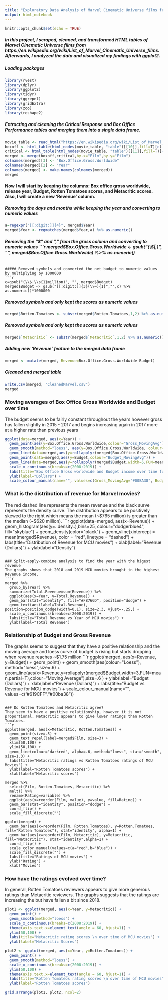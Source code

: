 ```yaml
---
title: "Exploratory Data Analysis of Marvel Cinematic Universe films from 2008 - 2019"
output: html_notebook
---
```


```r
knitr::opts_chunk$set(echo = TRUE)
```
##### In this project, I scraped, cleaned, and transformed HTML tables of Marvel Cinematic Universe films from https://en.wikipedia.org/wiki/List_of_Marvel_Cinematic_Universe_films. Afterwards, I analyzed the data and visualized my findings with ggplot2.

##### Loading packages
```r
library(rvest)
library(dplyr)
library(ggplot2)
library(tidyr)
library(ggrepel)
library(gridExtra)
library(zoo)
library(reshape2)
```


##### Extracting and cleaning the Critical Response and Box Office Performance tables and merging them into a single data frame.
```r
movie_table <- read_html("https://en.wikipedia.org/wiki/List_of_Marvel_Cinematic_Universe_films")
boxoff <- html_table(html_nodes(movie_table, "table")[[10]],fill=T)[c(-1,-24),c(-3,-4,-6,-7,-9)] 
critical <- html_table(html_nodes(movie_table, "table")[[11]],fill=T)[-23,]
merged <- merge(boxoff,critical,by.x="Film",by.y="Film")
colnames(merged)[3] <- "Box.Office.Gross.Worldwide"
colnames(merged)[2] <- "Year"
colnames(merged) <- make.names(colnames(merged))
merged
```

#### Now I will start by keeping the columns: Box office gross worldwide, release year, Budget, Rotten Tomatoes scores, and Metacritic scores. Also, I will create a new 'Revenue' column.

##### Removing the days and months while keeping the year and converting to numeric values
```r
a=regexpr("[[:digit:]]{4}", merged$Year)
merged$Year <- regmatches(merged$Year,a) %>% as.numeric() 
```

##### Removing the "$" and "," from the gross column and converting to numeric values
```r
merged$Box.Office.Gross.Worldwide <- gsub("(\\$|,)", "", merged$Box.Office.Gross.Worldwide) %>% as.numeric()
```

##### Removed symbols and converted the net budget to numeric values by multiplying by 1000000
```r
c=gsub("(\\$|\\s{1}million)", "", merged$Budget) 
merged$Budget <- gsub("[[:digit:]]{3}(\\–){1}","",c) %>% as.numeric()*1000000
```

##### Removed symbols and only kept the scores as numeric values
```r
merged$Rotten.Tomatoes <- substr(merged$Rotten.Tomatoes,1,2) %>% as.numeric()
```

##### Removed symbols and only kept the scores as numeric values
```r
merged$`Metacritic` <- substr(merged$`Metacritic`,1,2) %>% as.numeric()
```

##### Adding new 'Revenue' feature to the merged data frame
```r
merged <- mutate(merged, Revenue=Box.Office.Gross.Worldwide-Budget)
```

##### Cleaned and merged table
```r
write.csv(merged, "CleanedMarvel.csv")
merged
```

### Moving averages of Box Office Gross Worldwide and Budget over time
The budget seems to be fairly constant throughout the years however gross has fallen slightly in 2015 - 2017 and begins increasing again in 2017 more at a higher rate than previous years
```r
ggplot(data=merged, aes(x=Year)) + 
  geom_point(aes(y=Box.Office.Gross.Worldwide,colour="Gross_MovingAvg")) +
  geom_smooth(method="loess", aes(y=Box.Office.Gross.Worldwide, colour="Gross_Loess")) +
  geom_line(data=merged,aes(y=rollapplyr(merged$Box.Office.Gross.Worldwide,5,mean,partial=T),colour="Gross_MovingAvg"))  +
  geom_point(data=merged,aes(y=Budget,colour="Budget_MovingAvg")) +
  geom_line(data=merged,aes(y=rollapplyr(merged$Budget,width=5,FUN=mean,partial=T),colour="Budget_MovingAvg")) +
  scale_x_continuous(breaks=c(2008:2019)) +
  labs(title="Box Office Gross worldwide and Budget income over time for MCU movies") +
  ylab(label="Dollars") +
  scale_colour_manual(name="", values=c(Gross_MovingAvg="#00BA38", Budget_MovingAvg="#F8766D", Gross_Loess="#619CFF")) 
```

### What is the distribution of revenue for Marvel movies? 
The red dashed line represents the mean revenue and the black surve represents the density curve. The distribution appears to be positively skewed to the right which means the mean (~$765 million) is greater than the median (~$620 million).
```r
ggplot(data=merged, aes(x=Revenue)) + 
  geom_histogram(aes(y=..density..),bins=25, colour="dodgerblue4", fill="skyblue") +
  geom_density(color="black") +
  geom_vline(xintercept = mean(merged$Revenue), color = "red", linetype = "dashed") +
  labs(title="Distribution of Revenue for MCU movies") +
  xlab(label="Revenue (Dollars)") +
  ylab(label="Density")
```

### Split-apply-combine analysis to find the year with the higest revenue
The graphs shows that 2018 and 2019 MCU movies brought in the highest Revenue income.
```r
merged %>%
  group_by(Year) %>%
  summarize(Total.Revenue=sum(Revenue)) %>%
  ggplot(aes(x=Year, y=Total.Revenue)) + 
  geom_bar(stat="identity", fill="#F8766D", position="dodge") +
  geom_text(aes(label=Total.Revenue), position=position_dodge(width=0.1), size=2.3, vjust=-.25,) +
  scale_x_continuous(breaks=c(2008:2019)) +
  labs(title="Total Revenue vs Year of MCU movies") +
  ylab(label="Total Revenue")
```

### Relationship of Budget and Gross Revenue
The graphs seems to suggest that they have a positive relationship and the moving average and loess curve of budget is rising but starts dropping when revenue reaches ~$1.75 million
```r
ggplot(merged, aes(x=Revenue, y=Budget)) +
  geom_point() +
  geom_smooth(aes(colour="Loess"), method="loess",size=.6) +
  geom_line(aes(x=Revenue,y=rollapplyr(merged$Budget,width=3,FUN=mean,partial=T),colour="Moving Average"),size=.6 ) +
  ylab(label="Budget (Dollars)") +
  xlab(label="Revenue (Dollars)") +
  labs(title="Budget vs Revenue for MCU movies") +
  scale_colour_manual(name="", values=c("#619CFF","#00ba38"))
```

### Do Rotten Tomatoes and Metacritic agree? 
They seem to have a positive relatiionship, however it is not proportional. Metacritic appears to give lower ratings than Rotten Tomatoes.
```r
ggplot(merged, aes(x=Metacritic, Rotten.Tomatoes)) +
  geom_point(size=.5) +
  geom_text_repel(label=merged$Film, size=3) +
  xlim(50,100) +
  ylim(50,100) +
  geom_line(colour="darkred", alpha=.6, method="loess", stat="smooth", size=1.3) +
  labs(title="Metacritic ratings vs Rotten Tomatoes ratings of MCU Movies") +
  ylab(label="Rotten Tomatoes scores") +
  xlab(label="Metacritic scores")

merged %>%
  select(Film, Rotten.Tomatoes, Metacritic) %>%
  melt() %>%
  rename(Rating=variable) %>%
  ggplot(aes(x=reorder(Film, value), y=value, fill=Rating)) +
  geom_bar(stat="identity", position="dodge") +
  coord_flip() +
  scale_fill_discrete("")

ggplot(merged) +
  geom_bar(aes(x=reorder(Film, Rotten.Tomatoes), y=Rotten.Tomatoes, fill="Rotten Tomatoes"), stat="identity", alpha=1) +
  geom_bar(aes(x=reorder(Film, Metacritic), y=Metacritic, fill="Metacritic"), stat="identity",alpha=1) +
  coord_flip() +
  scale_color_manual(values=c(a="red",b="blue")) +
  scale_fill_discrete("") +
  labs(title="Ratings of MCU movies") +
  ylab("Rating") +
  xlab("Movies")
```

### How have the ratings evolved over time?
In general, Rotten Tomatoes reviewers appears to give more generous ratings than Metacritic reviewers. The graphs suggests that the ratings are increasing the but have fallen a bit since 2018.
```r
plot1 <- ggplot(merged, aes(x=Year, y=Metacritic)) + 
  geom_point() +
  geom_smooth(method="loess") +
  scale_x_continuous(breaks=c(2008:2019)) +
  theme(axis.text.x=element_text(angle = 60, hjust=1)) +
  ylim(50,100) +
  labs(title="Metacritic rating scores \n over time of MCU movies") +
  ylab(label="Metacritic Scores")

plot2 <- ggplot(merged, aes(x=Year, y=Rotten.Tomatoes)) + 
  geom_point() +
  geom_smooth(method="loess") +
  scale_x_continuous(breaks=c(2008:2019)) +
  ylim(50,100) +
  theme(axis.text.x=element_text(angle = 60, hjust=1)) +
  labs(title="Rotten Tomateos rating scores \n over time of MCU movies") +
  ylab(label="Rotten Tomatoes scores")

grid.arrange(plot1, plot2, ncol=2)
```

